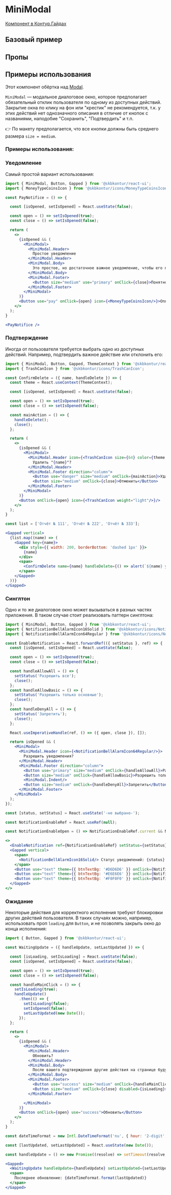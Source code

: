 
<Meta of={MiniModalStories} />

# MiniModal

[Компонент в Контур.Гайдах](https)

## Базовый пример
<Primary />

## Пропы
<Controls />

## Примеры использования

Этот компонент обёртка над [Modal](#/Components/Modal/Modal).

`MiniModal` — модальное диалоговое окно, которое предполагает обязательный отклик пользователя по одному из доступных действий.
Закрытие окна по клику на фон или "крестик" не рекомендуется, т.к. у этих действий нет однозначного описания в
отличие от кнопок с названиями, наподобие "Сохранить", "Подтвердить" и т.п.

👉 По макету предполагается, что все кнопки должны быть среднего размера `size = medium`.

### Примеры использования:

### Уведомление

Самый простой вариант использования:

```jsx harmony
import { MiniModal, Button, Gapped } from '@skbkontur/react-ui';
import { MoneyTypeCoinsIcon } from '@skbkontur/icons/MoneyTypeCoinsIcon';

const PayNotifice = () => {

  const [isOpened, setIsOpened] = React.useState(false);

  const open = () => setIsOpened(true);
  const close = () => setIsOpened(false);

  return (
    <>
      {isOpened && (
        <MiniModal>
          <MiniModal.Header>
            Простое уведомление
          </MiniModal.Header>
          <MiniModal.Body>
            Это простое, но достаточное важное уведомление, чтобы его показать в МиниМодалке
          </MiniModal.Body>
          <MiniModal.Footer>
            <Button size="medium" use="primary" onClick={close}>Понятно</Button>
          </MiniModal.Footer>
        </MiniModal>
      )}
      <Button use="pay" onClick={open} icon={<MoneyTypeCoinsIcon/>}>Оплата</Button>
    </>
  );
}

<PayNotifice />
```

### Подтверждение
Иногда от пользователя требуется выбрать одно из доступных действий.
Например, подтвердить важное действие или отклонить его:

```jsx harmony
import { MiniModal, Button, Gapped, ThemeContext } from '@skbkontur/react-ui';
import { TrashCanIcon } from '@skbkontur/icons/TrashCanIcon';

const ConfirmDelete = ({ name, handleDelete }) => {
  const theme = React.useContext(ThemeContext);

  const [isOpened, setIsOpened] = React.useState(false);

  const open = () => setIsOpened(true);
  const close = () => setIsOpened(false);

  const mainAction = () => {
    handleDelete();
    close();
  };

  return (
    <>
      {isOpened && (
        <MiniModal>
          <MiniModal.Header icon={<TrashCanIcon size={64} color={theme.btnDangerBg}/>}>
            Удалить "{name}"?
          </MiniModal.Header>
          <MiniModal.Footer direction="column">
            <Button use="danger" size="medium" onClick={mainAction}>Удалить</Button>
            <Button size="medium" onClick={close}>Отменить</Button>
          </MiniModal.Footer>
        </MiniModal>
      )}
      <Button onClick={open} icon={<TrashCanIcon weight="light"/>}/>
    </>
  );
}

const list = ['Отчёт № 111', 'Отчёт № 222', 'Отчёт № 333'];

<Gapped vertical>
  {list.map((name) => (
    <Gapped key={name}>
      <div style={{ width: 200, borderBottom: 'dashed 1px' }}>
        {name}
      </div>
      <span>
        <ConfirmDelete name={name} handleDelete={() => alert(`${name} удалён`)}/>
      </span>
    </Gapped>
  ))}
</Gapped>
```

### Синглтон
Одно и то же диалоговое окно может вызываться в разных частях приложения.
В таком случае стоит реализовать паттерн синглтона:

```jsx harmony
import { MiniModal, Button, Gapped } from '@skbkontur/react-ui';
import { NotificationBellAlarmIcon16Solid } from '@skbkontur/icons/NotificationBellAlarmIcon16Solid';
import { NotificationBellAlarmIcon64Regular } from '@skbkontur/icons/NotificationBellAlarmIcon64Regular';

const EnableNotification = React.forwardRef(({ setStatus }, ref) => {
  const [isOpened, setIsOpened] = React.useState(false);

  const open = () => setIsOpened(true);
  const close = () => setIsOpened(false);

  const handleAllowAll = () => {
    setStatus('Разрешить все');
    close();
  };
  const handleAllowBasic = () => {
    setStatus('Разрешить только основные');
    close();
  };
  const handleDenyAll = () => {
    setStatus('Запретить');
    close();
  };

  React.useImperativeHandle(ref, () => ({ open, close }), []);

  return isOpened && (
    <MiniModal>
      <MiniModal.Header icon={<NotificationBellAlarmIcon64Regular/>}>
        Разрешить уведомления?
      </MiniModal.Header>
      <MiniModal.Footer direction="column">
        <Button use="primary" size="medium" onClick={handleAllowAll}>Разрешить все</Button>
        <Button size="medium" onClick={handleAllowBasic}>Разрешить только основные</Button>
        <MiniModal.Indent/>
        <Button size="medium" onClick={handleDenyAll}>Запретить</Button>
      </MiniModal.Footer>
    </MiniModal>
  );
});

const [status, setStatus] = React.useState('-не выбрано-');

const NotificationEnableRef = React.useRef(null);

const NotificationEnableOpen = () => NotificationEnableRef.current && NotificationEnableRef.current.open();

<>
  <EnableNotification ref={NotificationEnableRef} setStatus={setStatus}/>
  <Gapped vertical>
    <span>
      <NotificationBellAlarmIcon16Solid/> Статус уведомлений: {status}
    </span>
    <Button use="text" theme={{ btnTextBg: '#D6D6D6' }} onClick={NotificationEnableOpen}>Разрешить уведомления?</Button>
    <Button use="text" theme={{ btnTextBg: '#E6E6E6' }} onClick={NotificationEnableOpen}>Разрешить уведомления?</Button>
    <Button use="text" theme={{ btnTextBg: '#F0F0F0' }} onClick={NotificationEnableOpen}>Разрешить уведомления?</Button>
  </Gapped>
</>
```

### Ожидание

Некоторые действия для корректного исполнения требуют блокировки других действий пользователя.
В таких случаях можно, например, использовать проп `loading` для `Button`, и не позволять закрыть окно до конца исполнения:

```jsx harmony
import { Button, Gapped } from '@skbkontur/react-ui';

const WaitingUpdate = ({ handleUpdate, setLastUpdated }) => {

  const [isLoading, setIsLoading] = React.useState(false);
  const [isOpened, setIsOpened] = React.useState(false);

  const open = () => setIsOpened(true);
  const close = () => setIsOpened(false);

  const handleMainClick = () => {
    setIsLoading(true);
    handleUpdate()
      .then(() => {
        setIsLoading(false);
        setIsOpened(false);
        setLastUpdated(new Date());
      });
  };

  return (
    <>
      {isOpened && (
        <MiniModal>
          <MiniModal.Header>
            Обновить?
          </MiniModal.Header>
          <MiniModal.Body>
            После вашего подтверждения другие действия на странице будут заблокированы на несколько секунд.
          </MiniModal.Body>
          <MiniModal.Footer>
            <Button use="success" size="medium" onClick={handleMainClick} loading={isLoading}>Обновить</Button>
            <Button size="medium" onClick={close} disabled={isLoading}>Отменить</Button>
          </MiniModal.Footer>

        </MiniModal>
      )}
      <Button onClick={open} use="success">Обновить</Button>
    </>
  );
}

const dateTimeFormat = new Intl.DateTimeFormat('nu', { hour: '2-digit', minute: '2-digit', second: '2-digit' });

const [lastUpdated, setLastUpdated] = React.useState(new Date());

const handleUpdate = () => new Promise((resolve) => setTimeout(resolve, 1500));

<Gapped>
  <WaitingUpdate handleUpdate={handleUpdate} setLastUpdated={setLastUpdated} />
  <span>
    Последнее обновление: {dateTimeFormat.format(lastUpdated)}
  </span>
</Gapped>
```
